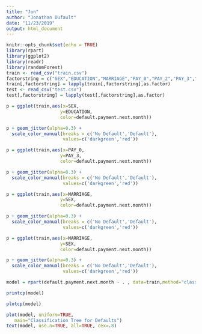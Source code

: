 ```yaml
---
title: "Jon"
author: "Jonathan Dufault"
date: "11/23/2019"
output: html_document
---
```


```r
knitr::opts_chunk$set(echo = TRUE)
library(rpart)
library(ggplot2)
library(readr)
library(randomForest)
train <- read_csv("train.csv")
factorstring = c("SEX","EDUCATION","MARRIAGE","PAY_0","PAY_2","PAY_3","PAY_4","PAY_5","PAY_6","default.payment.next.month")
train[,factorstring] = lapply(train[,factorstring],as.factor)
test <- read_csv("test.csv")
test[,factorstring] = lapply(test[,factorstring],as.factor)

```



```r
p = ggplot(train,aes(x=SEX,  
                    y=EDUCATION, 
                    color=default.payment.next.month))

p + geom_jitter(alpha=0.3) +  
  scale_color_manual(breaks = c('No Default','Default'),
                     values=c('darkgreen','red'))


```


```r
p = ggplot(train,aes(x=PAY_0,  
                    y=PAY_3, 
                    color=default.payment.next.month))

p + geom_jitter(alpha=0.3) +  
  scale_color_manual(breaks = c('No Default','Default'),
                     values=c('darkgreen','red'))


```


```r
p = ggplot(train,aes(x=MARRIAGE,  
                    y=SEX, 
                    color=default.payment.next.month))

p + geom_jitter(alpha=0.3) +  
  scale_color_manual(breaks = c('No Default','Default'),
                     values=c('darkgreen','red'))

```


```r
p = ggplot(train,aes(x=MARRIAGE,  
                    y=SEX, 
                    color=default.payment.next.month))

p + geom_jitter(alpha=0.3) +  
  scale_color_manual(breaks = c('No Default','Default'),
                     values=c('darkgreen','red'))

```

```r
model = rpart(default.payment.next.month ~ . , data=train,method="class")

printcp(model)

plotcp(model)

plot(model, uniform=TRUE,
   main="Classification Tree for Defaults")
text(model, use.n=TRUE, all=TRUE, cex=.8)
```